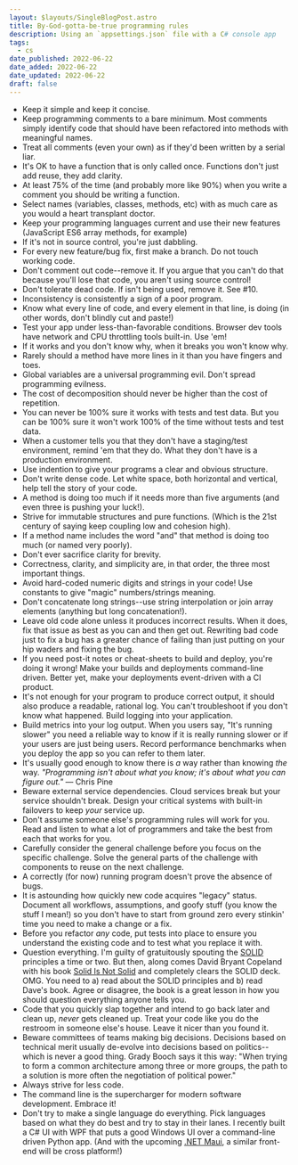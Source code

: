 ```yaml
---
layout: $layouts/SingleBlogPost.astro
title: By-God-gotta-be-true programming rules
description: Using an `appsettings.json` file with a C# console app
tags:
  - cs
date_published: 2022-06-22
date_added: 2022-06-22
date_updated: 2022-06-22
draft: false
---
```


<div class="spaced-bullet-list">

- Keep it simple and keep it concise.
- Keep programming comments to a bare minimum. Most comments simply identify code that should have been refactored into methods with meaningful names.
- Treat all comments (even your own) as if they'd been written by a serial liar.
- It's OK to have a function that is only called once. Functions don't just add reuse, they add clarity.
- At least 75% of the time (and probably more like 90%) when you write a comment you should be writing a function.
- Select names (variables, classes, methods, etc) with as much care as you would a heart transplant doctor.
- Keep your programming languages current and use their new features (JavaScript ES6 array methods, for example)
- If it's not in source control, you're just dabbling.
- For every new feature/bug fix, first make a branch. Do not touch working code.
- Don't comment out code--remove it. If you argue that you can't do that because you'll lose that code, you aren't using source control!
- Don't tolerate dead code. If isn't being used, remove it. See #10.
- Inconsistency is consistently a sign of a poor program.
- Know what every line of code, and every element in that line, is doing (in other words, don't blindly cut and paste!)
- Test your app under less-than-favorable conditions. Browser dev tools have network and CPU throttling tools built-in. Use 'em!
- If it works and you don't know why, when it breaks you won't know why.
- Rarely should a method have more lines in it than you have fingers and toes.
- Global variables are a universal programming evil. Don't spread programming evilness.
- The cost of decomposition should never be higher than the cost of repetition.
- You can never be 100% sure it works with tests and test data. But you can be 100% sure it won't work 100% of the time without tests and test data.
- When a customer tells you that they don't have a staging/test environment, remind 'em that they do. What they don't have is a production environment.
- Use indention to give your programs a clear and obvious structure.
- Don't write dense code. Let white space, both horizontal and vertical, help tell the story of your code.
- A method is doing too much if it needs more than five arguments (and even three is pushing your luck!).
- Strive for immutable structures and pure functions. (Which is the 21st century of saying keep coupling low and cohesion high).
- If a method name includes the word "and" that method is doing too much (or named very poorly).
- Don't ever sacrifice clarity for brevity.
- Correctness, clarity, and simplicity are, in that order, the three most important things.
- Avoid hard-coded numeric digits and strings in your code! Use constants to give "magic" numbers/strings meaning.
- Don't concatenate long strings--use string interpolation or join array elements (anything but long concatenation!).
- Leave old code alone unless it produces incorrect results. When it does, fix that issue as best as you can and then get out. Rewriting bad code just to fix a bug has a greater chance of failing than just putting on your hip waders and fixing the bug.
- If you need post-it notes or cheat-sheets to build and deploy, you're doing it wrong! Make your builds and deployments command-line driven. Better yet, make your deployments event-driven with a CI product.
- It's not enough for your program to produce correct output, it should also produce a readable, rational log. You can't troubleshoot if you don't know what happened. Build logging into your application.
- Build metrics into your log output. When you users say, "It's running slower" you need a reliable way to know if it is really running slower or if your users are just being users. Record performance benchmarks when you deploy the app so you can refer to them later.
- It's usually good enough to know there is _a_ way rather than knowing _the_ way. _"Programming isn't about what you know; it's about what you can figure out."_ — Chris Pine
- Beware external service dependencies. Cloud services break but your service shouldn't break. Design your critical systems with built-in failovers to keep _your_ service up.
- Don't assume someone else's programming rules will work for you. Read and listen to what a lot of programmers and take the best from each that works for you.
- Carefully consider the general challenge before you focus on the specific challenge. Solve the general parts of the challenge with components to reuse on the next challenge.
- A correctly (for now) running program doesn't prove the absence of bugs.
- It is astounding how quickly new code acquires "legacy" status. Document all workflows, assumptions, and goofy stuff (you know the stuff I mean!) so you don't have to start from ground zero every stinkin' time you need to make a change or a fix.
- Before you refactor _any_ code, put tests into place to ensure you understand the existing code and to test what you replace it with.
- Question everything. I'm guilty of gratuitously spouting the [SOLID](https://en.wikipedia.org/wiki/SOLID) principles a time or two. But then, along comes David Bryant Copeland with his book [Solid Is Not Solid](https://solid-is-not-solid.com/) and completely clears the SOLID deck. OMG. You need to a) read about the SOLID principles and b) read Dave's book. Agree or disagree, the book is a great lesson in how you should question everything anyone tells you.
- Code that you quickly slap together and intend to go back later and clean up, _never_ gets cleaned up. Treat your code like you do the restroom in someone else's house. Leave it nicer than you found it.
- Beware committees of teams making big decisions. Decisions based on technical merit usually de-evolve into decisions based on politics--which is never a good thing. Grady Booch says it this way: "When trying to form a common architecture among three or more groups, the path to a solution is more often the negotiation of political power."
- Always strive for less code.
- The command line is the supercharger for modern software development. Embrace it!
- Don't try to make a single language do everything. Pick languages based on what they do best and try to stay in their lanes. I recently built a C# UI with WPF that puts a good Windows UI over a command-line driven Python app. (And with the upcoming [.NET Maui](https://docs.microsoft.com/en-us/dotnet/maui/what-is-maui), a similar front-end will be cross platform!)

</div>
